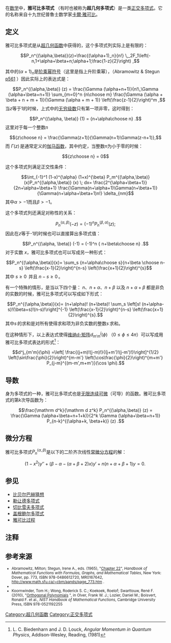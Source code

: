 {{for|多变量的雅可比多项式|黑科曼-欧普达姆多项式}}
在[[数学|数学]]中，'''雅可比多项式''' （有时也被称为'''超几何多项式'''）是一类[[正交多项式|正交多项式]]。它的名称来自十九世纪普魯士数学家[[卡爾·雅可比|卡爾·雅可比]]。

==定义==
雅可比多项式是从[[超几何函数|超几何函数]]中获得的，这个多项式列实际上是有限的：

:<math>P_n^{(\alpha,\beta)}(z)=\frac{(\alpha+1)_n}{n!}
\,_2F_1\left(-n,1+\alpha+\beta+n;\alpha+1;\frac{1-z}{2}\right) ,</math>

其中的<math>(\alpha+1)_n</math>是[[阶乘幂|阶乘幂符号]]（这里是指上升阶乘幂），（Abramowitz & Stegun [http://www.math.sfu.ca/~cbm/aands/page_561.htm p561] {{Wayback|url=http://www.math.sfu.ca/~cbm/aands/page_561.htm |date=20050817061630 }}）因此实际上的表达式是：

:<math>
P_n^{(\alpha,\beta)} (z) =
\frac{\Gamma (\alpha+n+1)}{n!\,\Gamma (\alpha+\beta+n+1)}
\sum_{m=0}^n {n\choose m}
\frac{\Gamma (\alpha + \beta + n + m + 1)}{\Gamma (\alpha + m + 1)} \left(\frac{z-1}{2}\right)^m ,
</math>
当''z''等于1的时候，上式中的[[无穷级数|无穷级数]]只有第一项非零，这时得到：
:<math>P_n^{(\alpha, \beta)} (1) = {n+\alpha\choose n} .</math>
这里对于每一个整数<math>n\,</math>
:<math>
{z\choose n} = \frac{\Gamma(z+1)}{\Gamma(n+1)\Gamma(z-n+1)},
</math>
而 <math>\Gamma(z)\,</math>是通常定义的[[Gamma函数|伽马函数]]，其中约定，当整数''n''为小于零的时候：
:<math>
{z\choose n} = 0
</math>

这个多项式列满足正交性条件：
:<math>
\int_{-1}^1 (1-x)^{\alpha} (1+x)^{\beta}
P_m^{(\alpha,\beta)} (x)P_n^{(\alpha,\beta)} (x) \; dx=
\frac{2^{\alpha+\beta+1}}{2n+\alpha+\beta+1}
\frac{\Gamma(n+\alpha+1)\Gamma(n+\beta+1)}{\Gamma(n+\alpha+\beta+1)n!} \delta_{nm}
</math>
其中<math>\alpha>-1</math>而且<math>\beta>-1</math>。

这个多项式列还满足对称性的关系：
:<math>P_n^{(\alpha, \beta)} (-z) = (-1)^n P_n^{(\beta, \alpha)} (z);
</math>
因此在''z''等于-1的时候也可以直接算出多项式值：
:<math>P_n^{(\alpha, \beta)} (-1) = (-1)^n { n+\beta\choose n} .
</math>
对于实数 <math>x</math>，雅可比多项式也可以写成另一种形式：
:<math>P_n^{(\alpha,\beta)}(x)=
\sum_s
{n+\alpha\choose s}{n+\beta \choose n-s}
\left(\frac{x-1}{2}\right)^{n-s} \left(\frac{x+1}{2}\right)^{s}
</math>
其中 <math>s \ge 0 \,</math> 并且 <math> n-s \ge 0 \, </math>。

有一个特殊的情形，是当以下四个量：
<math>n</math>、<math>n+\alpha</math>、<math>n+\beta</math> 以及
<math>n+\alpha +\beta</math> 都是非负的实数的时候，雅可比多项式可以写成如下形式：
:<math>P_n^{(\alpha,\beta)}(x)=  (n+\alpha)! (n+\beta)!
\sum_s
\left[s! (n+\alpha-s)!(\beta+s)!(n-s)!\right]^{-1}
\left(\frac{x-1}{2}\right)^{n-s} \left(\frac{x+1}{2}\right)^{s}.
</math>
其中<math>s\,</math>的求和是对所有使得求和项为非负实数的整数<math>s\,</math>求和。

在这种情形下，以上表达式使得[[维纳D-矩阵|维纳d-矩阵]]<math>d^j_{m' m}(\phi)\;</math>（<math>0\le \phi\le 4\pi</math>）可以写成用雅可比多项式表达的形式<ref>L. C. Biedenharn and J. D. Louck,
''Angular Momentum in Quantum Physics'', Addison-Wesley, Reading, (1981)</ref>：
:<math>
d^j_{m'm}(\phi) =\left[
\frac{(j+m)!(j-m)!}{(j+m')!(j-m')!}\right]^{1/2}
\left(\sin\frac{\phi}{2}\right)^{m-m'}
\left(\cos\frac{\phi}{2}\right)^{m+m'}
P_{j-m}^{(m-m',m+m')}(\cos \phi).
</math>

==导数==
身为多项式的一种，雅可比多项式也是[[光滑函数|无限连续可微]]（可导）的函数。雅可比多项式的第''k''次导函数为：
:<math>
\frac{\mathrm d^k}{\mathrm d z^k}
P_n^{(\alpha,\beta)} (z) =
\frac{\Gamma (\alpha+\beta+n+1+k)}{2^k \Gamma (\alpha+\beta+n+1)}
P_{n-k}^{(\alpha+k, \beta+k)} (z) .
</math>

==微分方程==
雅可比多项式<math>P_n^{(\alpha,\beta)}</math>是以下的二阶齐次线性[[常微分方程|常微分方程]]的解：
:<math>
(1-x^2)y'' + ( \beta-\alpha - (\alpha + \beta + 2)x )y'+ n(n+\alpha+\beta+1) y = 0.\,
</math>

==参见==
*[[比贝尔巴赫猜想|比贝尔巴赫猜想]]
*[[勒让德多项式|勒让德多项式]]
*[[切比雪夫多项式|切比雪夫多项式]]
*[[盖根鲍尔多项式|盖根鲍尔多项式]]
*[[雅可比过程|雅可比过程]]

==注释==
<div class="references">
<references />

==参考来源==
<small>
* Abramowitz, Milton; Stegun, Irene A., eds. (1965), "[http://people.math.sfu.ca/~cbm/aands/page_773.htm Chapter 22]", ''Handbook of Mathematical Functions with Formulas, Graphs, and Mathematical Tables'', New York: Dover, pp. 773, ISBN 978-0486612720, MR0167642, http://www.math.sfu.ca/~cbm/aands/page_773.htm .
*{{Citation | last1=Andrews | first1=George E. | last2=Askey | first2=Richard | last3=Roy | first3=Ranjan | title=Special functions | publisher=[[Cambridge_University_Press|Cambridge University Press]] | series=Encyclopedia of Mathematics and its Applications | isbn=978-0-521-62321-6|id=ISBN 978-0-521-78988-2 | id={{MathSciNet | id = 1688958}} | year=1999 | volume=71}}
*Koornwinder, Tom H.; Wong, Roderick S. C.; Koekoek, Roelof; Swarttouw, René F. (2010), "[http://dlmf.nist.gov/18 Orthogonal Polynomials] {{Wayback|url=http://dlmf.nist.gov/18 |date=20130601094309 }}", in Olver, Frank W. J.; Lozier, Daniel M.; Boisvert, Ronald F. et al., ''NIST Handbook of Mathematical Functions'', Cambridge University Press, ISBN 978-0521192255
</small>

[[Category:超几何函数|Category:超几何函数]]
[[Category:正交多项式|Category:正交多项式]]